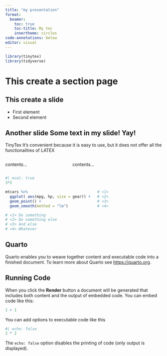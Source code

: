 ```yaml
---
title: "my presentation"
format:
  beamer:
    toc: true
    toc-title: My toc
    innertheme: circles
code-annotations: below
editor: visual
---
```


```r
library(tinytex)
library(tidyverse)
```

# This create a section page

## This create a slide

-   First element
-   Second element

## Another slide Some text in my slide! Yay!

TinyTex It’s convenient because it is easy to use, but it does not offer all the functionalities of LATEX

::::: columns
::: {.column width="40%"}
\footnotesize

contents...
:::

::: {.column width="60%"}
\scriptsize
\Large contents...
:::
:::::

```r
#| eval: true
3*2

mtcars %>%                               # <1>
  ggplot( aes(mpg, hp, size = gear)) +   # <2>
  geom_point() +                         # <3>    
  geom_smooth(method = "lm")             # <4>

# <1> Do something
# <2> Do something else
# <3> And else
# <4> Whatever
```

## Quarto

Quarto enables you to weave together content and executable code into a finished document. To learn more about Quarto see <https://quarto.org>.

## Running Code

When you click the **Render** button a document will be generated that includes both content and the output of embedded code. You can embed code like this:

```r
1 + 1
```

You can add options to executable code like this

```r
#| echo: false
2 * 2
```

The `echo: false` option disables the printing of code (only output is displayed).
